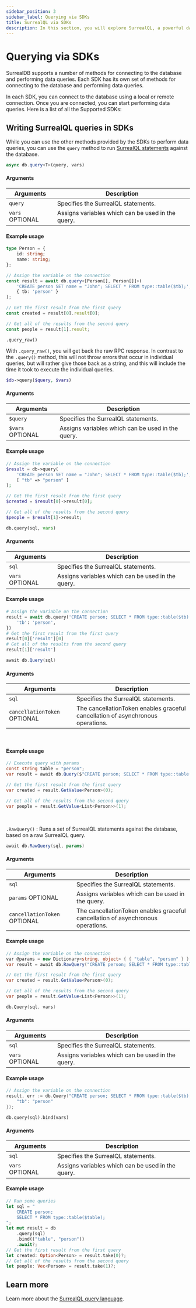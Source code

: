 ```yaml
---
sidebar_position: 3
sidebar_label: Querying via SDKs
title: SurrealQL via SDKs
description: In this section, you will explore SurrealQL, a powerful database query language that closely resembles traditional SQL but comes with unique differences and improvements.
---
```





# Querying via SDKs

SurrealDB supports a number of methods for connecting to the database and performing data queries. Each SDK has its own set of methods for connecting to the database and performing data queries.

In each SDK, you can connect to the database using a local or remote connection. Once you are connected, you can start performing data queries. Here is a list of all the Supported SDKs:

<Boxes>
    <IconBox
        title="Rust"
        status="available"
        href="/docs/sdk/rust"
        icon={{
                light: LightRust,
                dark: DarkRust,
        }}
    />
    <IconBox
        title="JavaScript"
        status="available"
        href="/docs/sdk/javascript/core/initialization"
        icon={{
                light: LightJavaScript,
                dark: DarkJavaScript,
        }}
    />
    <IconBox
        title="TypeScript"
        status="available"
        href="/docs/sdk/javascript/core/initialization"
        icon={{
                light: LightTypescript,
                dark: DarkTypescript,
        }}
    />
    <IconBox
        title="Python"
        status="available"
        href="/docs/sdk/python"
        icon={{
                light: LightPython,
                dark: DarkPython,
        }}
    />
    <IconBox
        title="Node.js"
        status="available"
        href="/docs/sdk/javascript/engines/node"
        icon={{
                light: LightNodejs,
                dark: DarkNodejs,
        }}
    />
    <IconBox
        title=".NET"
        status="available"
        href="/docs/sdk/dotnet"
        icon={{
                light: LightDotnet,
                dark: DarkDotnet,
        }}
    />
    <IconBox
        title="Golang"
        status="available"
        href="/docs/sdk/golang"
        icon={{
                light: LightGolang,
                dark: DarkGolang,
        }}
    />
    <IconBox
        title="Java"
        status="available"
        href="/docs/sdk/java"
        icon={{
                light: LightJava,
                dark: DarkJava,
        }}
    />
    <IconBox
        title="PHP"
        status="available"
        href="/docs/sdk/php"
        icon={{
                light: LightPhp,
                dark: DarkPhp,
        }}
    />
</Boxes>

## Writing SurrealQL queries in SDKs

While you can use the other methods provided by the SDKs to perform data queries, you can use the `query` method to run [SurrealQL statements](/docs/surrealql) against the database.


<Tabs groupId="query-methods">
  <TabItem value="JS" label="Javascript" default>

```ts title="Method Syntax"
async db.query<T>(query, vars)
```

#### Arguments
<table>
    <thead>
        <tr>
            <th colspan="2" scope="col">Arguments</th>
            <th colspan="2" scope="col">Description</th>
        </tr>
    </thead>
    <tbody>
        <tr>
            <td colspan="2" scope="row" data-label="Arguments">
                <code>query</code>
                <Label label="required" />
            </td>
            <td colspan="2" scope="row" data-label="Description">
                Specifies the SurrealQL statements.
            </td>
        </tr>
        <tr>
            <td colspan="2" scope="row" data-label="Arguments">
                <code>vars</code>
                <l className='grey'>OPTIONAL</l>
            </td>
            <td colspan="2" scope="row" data-label="Description">
                Assigns variables which can be used in the query.
            </td>
        </tr>
    </tbody>
</table>

#### Example usage
```ts
type Person = {
	id: string;
	name: string;
};

// Assign the variable on the connection
const result = await db.query<[Person[], Person[]]>(
	'CREATE person SET name = "John"; SELECT * FROM type::table($tb);',
	{ tb: 'person' }
);

// Get the first result from the first query
const created = result[0].result[0];

// Get all of the results from the second query
const people = result[1].result;
```

`.query_raw()`

With `.query_raw()`, you will get back the raw RPC response. In contrast to the `.query()` method, this will not throw errors that occur in individual queries, but will rather give those back as a string, and this will include the time it took to execute the individual queries.


</TabItem>
<TabItem value="PHP" label="PHP">

```php title="Method Syntax"
$db->query($query, $vars)
```

#### Arguments
<table>
    <thead>
        <tr>
            <th colspan="2" scope="col">Arguments</th>
            <th colspan="2" scope="col">Description</th>
        </tr>
    </thead>
    <tbody>
        <tr>
            <td colspan="2" scope="row" data-label="Arguments">
                <code>$query</code>
                <Label label="required" />
            </td>
            <td colspan="2" scope="row" data-label="Description">
                Specifies the SurrealQL statements.
            </td>
        </tr>
        <tr>
            <td colspan="2" scope="row" data-label="Arguments">
                <code>$vars</code>
                <l className='grey'>OPTIONAL</l>
            </td>
            <td colspan="2" scope="row" data-label="Description">
                Assigns variables which can be used in the query.
            </td>
        </tr>
    </tbody>
</table>

#### Example usage
```php
// Assign the variable on the connection
$result = db->query(
	'CREATE person SET name = "John"; SELECT * FROM type::table($tb);',
	[ "tb" => "person" ]
);

// Get the first result from the first query
$created = $result[0]->result[0];

// Get all of the results from the second query
$people = $result[1]->result;
```
</TabItem>
<TabItem value="Python" label="Python">

```python title="Method Syntax"
db.query(sql, vars)
```

#### Arguments
<table>
    <thead>
        <tr>
            <th colspan="2" scope="col">Arguments</th>
            <th colspan="2" scope="col">Description</th>
        </tr>
    </thead>
    <tbody>
        <tr>
            <td colspan="2" scope="row" data-label="Arguments">
                <code>sql</code>
                <Label label="required" />
            </td>
            <td colspan="2" scope="row" data-label="Description">
                Specifies the SurrealQL statements.
            </td>
        </tr>
        <tr>
            <td colspan="2" scope="row" data-label="Arguments">
                <code>vars</code>
                <l className='grey'>OPTIONAL</l>
            </td>
            <td colspan="2" scope="row" data-label="Description">
                Assigns variables which can be used in the query.
            </td>
        </tr>
    </tbody>
</table>

#### Example usage
```python
# Assign the variable on the connection
result = await db.query('CREATE person; SELECT * FROM type::table($tb)', {
	'tb': 'person',
})
# Get the first result from the first query
result[0]['result'][0]
# Get all of the results from the second query
result[1]['result']
```

</TabItem>
<TabItem value="Dotnet" label=".Net">

```csharp title="Method Syntax"
await db.Query(sql)
```

#### Arguments
<table>
    <thead>
        <tr>
            <th colspan="2" scope="col">Arguments</th>
            <th colspan="2" scope="col">Description</th>
        </tr>
    </thead>
    <tbody>
        <tr>
            <td colspan="2" scope="col" scope="row" data-label="Arguments">
                <code>sql</code>
                <Label label="required" />
            </td>
            <td colspan="2" scope="col" scope="row" data-label="Description">
                Specifies the SurrealQL statements.
            </td>
        </tr>
        <tr>
            <td colspan="2" scope="col" scope="row" data-label="Arguments">
                <code>cancellationToken</code>
                <l className='grey'>OPTIONAL</l>
            </td>
            <td colspan="2" scope="col" scope="row" data-label="Description">
                The cancellationToken enables graceful cancellation of asynchronous operations.
            </td>
        </tr>
    </tbody>
</table>
<br/>

#### Example usage

```csharp
// Execute query with params
const string table = "person";
var result = await db.Query($"CREATE person; SELECT * FROM type::table({table});");

// Get the first result from the first query
var created = result.GetValue<Person>(0);

// Get all of the results from the second query
var people = result.GetValue<List<Person>>(1);
```

<br />

`.RawQuery()` : Runs a set of SurrealQL statements against the database, based on a raw SurrealQL query.

```csharp title="Method Syntax"
await db.RawQuery(sql, params)
```

#### Arguments
<table>
    <thead>
        <tr>
            <th colspan="2" scope="col">Arguments</th>
            <th colspan="2" scope="col">Description</th>
        </tr>
    </thead>
    <tbody>
        <tr>
            <td colspan="2" scope="col" scope="row" data-label="Arguments">
                <code>sql</code>
                <Label label="required" />
            </td>
            <td colspan="2" scope="col" scope="row" data-label="Description">
                Specifies the SurrealQL statements.
            </td>
        </tr>
        <tr>
            <td colspan="2" scope="col" scope="row" data-label="Arguments">
                <code>params</code>
                <l className='grey'>OPTIONAL</l>
            </td>
            <td colspan="2" scope="col" scope="row" data-label="Description">
                Assigns variables which can be used in the query.
            </td>
        </tr>
        <tr>
            <td colspan="2" scope="col" scope="row" data-label="Arguments">
                <code>cancellationToken</code>
                <l className='grey'>OPTIONAL</l>
            </td>
            <td colspan="2" scope="col" scope="row" data-label="Description">
                The cancellationToken enables graceful cancellation of asynchronous operations.
            </td>
        </tr>
    </tbody>
</table>

#### Example usage
```csharp
// Assign the variable on the connection
var @params = new Dictionary<string, object> { { "table", "person" } };
var result = await db.RawQuery("CREATE person; SELECT * FROM type::table($table);", @params);

// Get the first result from the first query
var created = result.GetValue<Person>(0);

// Get all of the results from the second query
var people = result.GetValue<List<Person>>(1);
```

</TabItem>
<TabItem value="Golang" label="Golang">

```go title="Method Syntax"
db.Query(sql, vars)
```

#### Arguments
<table>
    <thead>
        <tr>
            <th colspan="2" scope="col">Arguments</th>
            <th colspan="2" scope="col">Description</th>
        </tr>
    </thead>
    <tbody>
        <tr>
            <td colspan="2" scope="row" data-label="Arguments">
                <code>sql</code>
                <Label label="required" />
            </td>
            <td colspan="2" scope="row" data-label="Description">
                Specifies the SurrealQL statements.
            </td>
        </tr>
        <tr>
            <td colspan="2" scope="row" data-label="Arguments">
                <code>vars</code>
                <l className='grey'>OPTIONAL</l>
            </td>
            <td colspan="2" scope="row" data-label="Description">
                Assigns variables which can be used in the query.
            </td>
        </tr>
    </tbody>
</table>

#### Example usage
```go
// Assign the variable on the connection
result, err := db.Query("CREATE person; SELECT * FROM type::table($tb);", map[string]string{
	"tb": "person"
});
```
</TabItem>
<TabItem value="Rust" label="Rust">

```rust title="Method Syntax"
db.query(sql).bind(vars)
```

#### Arguments
<table>
    <thead>
        <tr>
            <th colspan="2" scope="col">Arguments</th>
            <th colspan="2" scope="col">Description</th>
        </tr>
    </thead>
    <tbody>
        <tr>
            <td colspan="2" scope="row" data-label="Arguments">
                <code>sql</code>
                <Label label="required" />
            </td>
            <td colspan="2" scope="row" data-label="Description">
                Specifies the SurrealQL statements.
            </td>
        </tr>
        <tr>
            <td colspan="2" scope="row" data-label="Arguments">
                <code>vars</code>
                <l className='grey'>OPTIONAL</l>
            </td>
            <td colspan="2" scope="row" data-label="Description">
                Assigns variables which can be used in the query.
            </td>
        </tr>
    </tbody>
</table>

#### Example usage
```rust
// Run some queries
let sql = "
    CREATE person;
    SELECT * FROM type::table($table);
";
let mut result = db
    .query(sql)
    .bind(("table", "person"))
    .await?;
// Get the first result from the first query
let created: Option<Person> = result.take(0)?;
// Get all of the results from the second query
let people: Vec<Person> = result.take(1)?;
```

</TabItem>
</Tabs>

## Learn more

Learn more about the [SurrealQL query language](/docs/surrealql).
